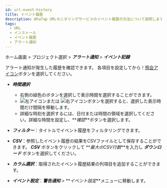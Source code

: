 ```yaml
---
id: url-event-history
title: イベント履歴
description: WhaTap URLモニタリングサービスのイベント履歴の方法について説明します。
tags:
  - URL
  - インストール
  - イベント履歴
  - アラート通知
---
```


ホーム画面 > プロジェクト選択 > **_アラート通知_** > **_イベント記録_**

アラート通知が発生した履歴を確認できます。 各項目を設定してから！[照会アイコン](/img/ico-btn-search.png)ボタンを選択してください。

<ImgLang img='url-event-history.png' desc='イベント履歴' />

-   **_時間選択_**

    -   右側の緑色のボタンを選択して表示時間を選択することができます。
    -   ![左アイコン](/img/left-arrow.svg)または ![右アイコン](/img/right-arrow.svg)ボタンを選択すると、選択した表示時間だけ間隔を移動します。
    -   詳細な時刻を選択するには、日付または時間の領域を選択してください。詳細な時間を設定し、**_確認_**ボタンを選択します。

-   **_フィルター_**：タイトルでイベント履歴をフィルタリングできます。

-   **_CSV_**：参照したイベント履歴の結果をCSVファイルとして保存することができます。 **_CSV_** ボタンをクリックして **_最大のCSV行数_**を入力し **_ダウンロード_** ボタンを選択してください。

-   **_カラム選択_**：取得されたイベント履歴結果の列項目を追加することができます。

-   **_イベント設定_**：**_警告通知_** > **_イベント設定_**メニューに移動します。
